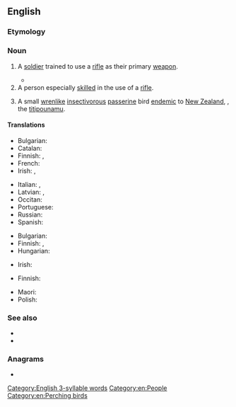 ==English==

===Etymology===
{{suffix|en|rifle|man}}

===Noun===
{{wikipedia}}
{{en-noun|riflemen}}

# A [[soldier]] trained to use a [[rifle]] as their primary [[weapon]].
#: {{ux|en|The '''riflemen''' had not been issued their weapons yet, and hence they trained with wooden mock-up rifles.}}
#* {{quote-journal|en|date=2020 May 6|author=Paul Stephen|title=Britain's bravest thinks big|journal=Rail|page=62|text=Anil Gurung joined the Army in 2006 as a '''rifleman''' with the 2nd Royal Gurkha Regiment.}}
# A person especially [[skilled]] in the use of a [[rifle]].
#: {{ux|en|She was quite the '''rifleman''' and could pick off a squirrels with a .22 from across the field with amazing accuracy.}}
# A small [[wrenlike]] [[insectivorous]] [[passerine]] bird [[endemic]] to [[New Zealand]], {{taxlink|Acanthisitta chloris|species|noshow=1}}, the [[titipounamu]].

====Translations====
{{trans-top|soldier}}
* Bulgarian: {{t|bg|стрелец|m}}
* Catalan: {{t|ca|fuseller|m}}
* Finnish: {{t+|fi|jääkäri}}, {{t|fi|kiväärimies}}
* French: {{t+|fr|fusilier|m}}
* Irish: {{t|ga|muscaedóir|m}}, {{t|ga|fear raidhfil|m}}
{{trans-mid}}
* Italian: {{t+|it|bersagliere|m}}, {{t+|it|fuciliere|m}}
* Latvian: {{t|lv|strēlnieks|m}}, {{t|lv|strēlniece|f}}
* Occitan: {{t+|oc|fusilhièr|m}}
* Portuguese: {{t+|pt|fuzileiro|m}}
* Russian: {{t+|ru|стрелок|m}}
* Spanish: {{t|es|fusilero|m}}
{{trans-bottom}}

{{trans-top|person skilled in the use of a rifle}}
* Bulgarian: {{t|bg|снайперист|m}}
* Finnish: {{t|fi|[[kivääriampuja]]}}, {{t|fi|kiväärimies}}
* Hungarian: {{t+|hu|lövész}}
{{trans-mid}}
* Irish: {{t|ga|fear raidhfil|m}}
{{trans-bottom}}

{{trans-top|''Acanthisitta chloris''}}
* Finnish: {{t+|fi|metsävilistäjä}}
{{trans-mid}}
* Maori: {{t|mi|tītitipounamu}}
* Polish: {{t+|pl|barglik|m}}
{{trans-bottom}}

===See also===
* {{l|en|infantry}}
* {{l|en|musketeer}}

===Anagrams===
* {{anagrams|en|a=aefilmnr|inflamer}}

[[Category:English 3-syllable words]]
[[Category:en:People]]
[[Category:en:Perching birds]]